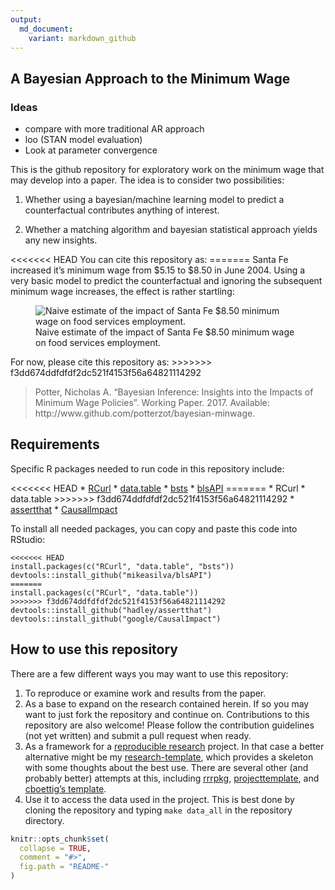 ```yaml
---
output:
  md_document:
    variant: markdown_github
---
```


<!-- README.md is generated from README.Rmd. Please edit that file -->

## A Bayesian Approach to the Minimum Wage

### Ideas

* compare with more traditional AR approach
* loo (STAN model evaluation)
* Look at parameter convergence


This is the github repository for exploratory work on the minimum wage that may develop into a paper. The idea is to consider two possibilities:

1. Whether using a bayesian/machine learning model to predict a counterfactual contributes anything of interest.

2. Whether a matching algorithm and bayesian statistical approach yields any new insights.

<<<<<<< HEAD
You can cite this repository as:
=======
Santa Fe increased it's minimum wage from \$5.15 to \$8.50 in June 2004. Using a very basic model to predict the counterfactual and ignoring the subsequent minimum wage increases, the effect is rather startling:

![Naive estimate of the impact of Santa Fe $8.50 minimum wage on food services employment.](output/figures/qcew_impact.png)


For now, please cite this repository as:
>>>>>>> f3dd674ddfdfdf2dc521f4153f56a64821114292

>  Potter, Nicholas A. "Bayesian Inference: Insights into the Impacts of Minimum Wage Policies". Working Paper. 2017. Available: http://www.github.com/potterzot/bayesian-minwage.

## Requirements
Specific R packages needed to run code in this repository include:

<<<<<<< HEAD
* [RCurl](https://cran.r-project.org/web/packages/RCurl/index.html)
* [data.table](https://cran.r-project.org/web/packages/data.table/index.html)
* [bsts](https://cran.r-project.org/web/packages/bsts/index.html)
* [blsAPI](https://github.com/mikeasilva/blsAPI)
=======
* RCurl
* data.table
>>>>>>> f3dd674ddfdfdf2dc521f4153f56a64821114292
* [assertthat](https://github.com/hadley/assertthat)
* [CausalImpact](https://github.com/google/CausalImpact)

To install all needed packages, you can copy and paste this code into RStudio:

```
<<<<<<< HEAD
install.packages(c("RCurl", "data.table", "bsts"))
devtools::install_github("mikeasilva/blsAPI")
=======
install.packages(c("RCurl", "data.table"))
>>>>>>> f3dd674ddfdfdf2dc521f4153f56a64821114292
devtools::install_github("hadley/assertthat")
devtools::install_github("google/CausalImpact")
```

## How to use this repository
There are a few different ways you may want to use this repository:

1. To reproduce or examine work and results from the paper.
2. As a base to expand on the research contained herein. If so you may want to just fork the repository and continue on. Contributions to this repository are also welcome! Please follow the contribution guidelines (not yet written) and submit a pull request when ready.
3. As a framework for a [reproducible research](http://kbroman.org/Tools4RR/) project. In that case a better alternative might be my [research-template](github.com/potterzot/research-template), which provides a skeleton with some thoughts about the best use. There are several other (and probably better) attempts at this, including [rrrpkg](https://github.com/ropensci/rrrpkg), [projecttemplate](http://projecttemplate.net/), and [cboettig's template](https://github.com/cboettig/template).
3. Use it to access the data used in the project. This is best done by cloning the repository and typing `make data_all` in the repository directory.

```r
knitr::opts_chunk$set(
  collapse = TRUE,
  comment = "#>",
  fig.path = "README-"
)
```
